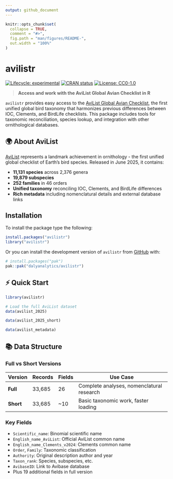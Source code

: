 ```yaml
---
output: github_document
---
```


<!-- README.md is generated from README.Rmd. Please edit that file -->

```r
knitr::opts_chunk$set(
  collapse = TRUE,
  comment = "#>",
  fig.path = "man/figures/README-",
  out.width = "100%"
)
```

# avilistr

<!-- badges: start -->
[![Lifecycle: experimental](https://img.shields.io/badge/lifecycle-experimental-orange.svg)](https://lifecycle.r-lib.org/articles/stages.html#experimental)
[![CRAN status](https://www.r-pkg.org/badges/version/avilistr)](https://CRAN.R-project.org/package=avilistr)
[![License: CC0-1.0](https://img.shields.io/badge/License-CC0%201.0-lightgrey.svg)](http://creativecommons.org/publicdomain/cc0/)
<!-- badges: end -->

> **Access and work with the AviList Global Avian Checklist in R**

`avilistr` provides easy access to the [AviList Global Avian Checklist](https://www.avilist.org/), the first unified global bird taxonomy that harmonizes previous differences between IOC, Clements, and BirdLife checklists. This package includes tools for taxonomic reconciliation, species lookup, and integration with other ornithological databases.

## 🌍 About AviList

[AviList](https://www.avilist.org/) represents a landmark achievement in ornithology - the first unified global checklist of Earth's bird species. Released in June 2025, it contains:

- **11,131 species** across 2,376 genera
- **19,879 subspecies** 
- **252 families** in 46 orders
- **Unified taxonomy** reconciling IOC, Clements, and BirdLife differences
- **Rich metadata** including nomenclatural details and external database links


## Installation

To install the package type the following:

```r
install.packages("avilistr")
library("avilistr")
```

Or you can install the development version of `avilistr` from [GitHub](https://github.com/) with:

``` r
# install.packages("pak")
pak::pak("dalyanalytics/avilistr")
```

## ⚡ Quick Start

```r
library(avilistr)

# Load the full AviList dataset
data(avilist_2025)

data(avilist_2025_short)

data(avilist_metadata)

```

## 📚 Data Structure

### Full vs Short Versions

| Version | Records | Fields | Use Case |
|---------|---------|---------|----------|
| **Full** | 33,685 | 26 | Complete analyses, nomenclatural research |
| **Short** | 33,685 | ~10 | Basic taxonomic work, faster loading |

### Key Fields

- `Scientific_name`: Binomial scientific name
- `English_name_AviList`: Official AviList common name  
- `English_name_Clements_v2024`: Clements common name
- `Order`, `Family`: Taxonomic classification
- `Authority`: Original description author and year
- `Taxon_rank`: Species, subspecies, etc.
- `AvibaseID`: Link to Avibase database
- Plus 19 additional fields in full version







